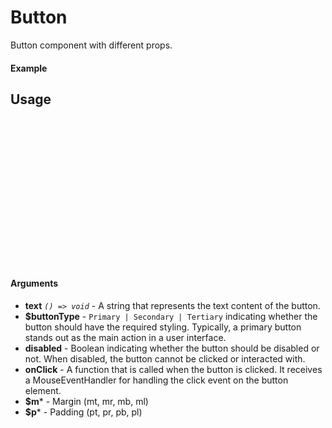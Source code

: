 
<Meta of={Button} title="Button" />

# Button

Button component with different props.

#### Example

<Canvas of={Button.Primary} />
<Canvas of={Button.Secondary} />
<Canvas of={Button.Tertiary} />

## Usage

```ts
import {Button} from "@MikeyAlmighty/raastaurant-ui";
import { PADDING, MARGIN, BUTTON_TYPE } from "../../../utils/constants";

const ExampleButton = () => {
    return (
        <Button
            text = {"Button"}
            onClick = {()=>console.log("Clicked")}
            $buttonType={BUTTON_TYPE.primary}
            $pt={PADDING.xl}
            $mb={MARGIN.s}
        />
    );
};

export default ExampleButton;
```

#### Arguments

- **text** _`() => void`_ - A string that represents the text content of the button.
- **$buttonType** - `Primary | Secondary | Tertiary` indicating whether the button should have the required styling. Typically, a primary
button stands out as the main action in a user interface.
- **disabled** - Boolean indicating whether the button should be disabled or not. When disabled, the button cannot be
clicked or interacted with.
- **onClick** - A function that is called when the button is clicked. It receives a MouseEventHandler for handling the
click event on the button element.
- **$m*** - Margin (mt, mr, mb, ml)
- **$p*** - Padding (pt, pr, pb, pl)
